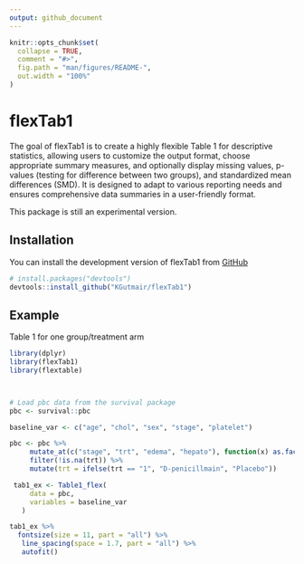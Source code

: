 ```yaml
---
output: github_document
---
```


<!-- README.md is generated from README.Rmd. Please edit that file -->

```r
knitr::opts_chunk$set(
  collapse = TRUE,
  comment = "#>",
  fig.path = "man/figures/README-",
  out.width = "100%"
)
```

# flexTab1

<!-- badges: start -->
<!-- badges: end -->

The goal of flexTab1 is to create a highly flexible Table 1 for descriptive statistics, allowing users to customize the output format, choose appropriate summary measures, and optionally display missing values, p-values (testing for difference between two groups), and standardized mean differences (SMD). It is designed to adapt to various reporting needs and ensures comprehensive data summaries in a user-friendly format.

This package is still an experimental version. 

## Installation

You can install the development version of flexTab1 from [GitHub](https://github.com/KGutmair/flexTab1)

``` r
# install.packages("devtools")
devtools::install_github("KGutmair/flexTab1")
```

## Example

Table 1 for one group/treatment arm

```r
library(dplyr)
library(flexTab1)
library(flextable)



# Load pbc data from the survival package
pbc <- survival::pbc

baseline_var <- c("age", "chol", "sex", "stage", "platelet")

pbc <- pbc %>%
     mutate_at(c("stage", "trt", "edema", "hepato"), function(x) as.factor(x)) %>%
     filter(!is.na(trt)) %>%
     mutate(trt = ifelse(trt == "1", "D-penicillmain", "Placebo"))

 tab1_ex <- Table1_flex(
     data = pbc,
     variables = baseline_var 
   )

tab1_ex %>%
  fontsize(size = 11, part = "all") %>%
   line_spacing(space = 1.7, part = "all") %>%
   autofit() 



```


